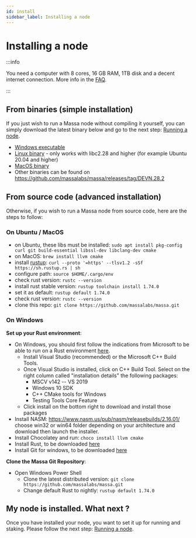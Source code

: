 ```yaml
---
id: install
sidebar_label: Installing a node
---
```


# Installing a node

:::info

You need a computer with 8 cores, 16 GB RAM, 1TB disk and a decent internet connection.
More info in the [FAQ](/docs/node/faq).

:::

## From binaries (simple installation)

If you just wish to run a Massa node without compiling it yourself, you can simply download the latest binary below and
go to the next step: [Running a node](/docs/node/run).

- [Windows executable](https://github.com/massalabs/massa/releases/download/DEVN.28.2/massa_DEVN.28.2_release_windows.zip)
- [Linux binary](https://github.com/massalabs/massa/releases/download/DEVN.28.2/massa_DEVN.28.2_release_linux.tar.gz) - 
only works with libc2.28 and higher (for example Ubuntu 20.04 and higher)
- [MacOS binary](https://github.com/massalabs/massa/releases/download/DEVN.28.2/massa_DEVN.28.2_release_macos_aarch64.tar.gz)
- Other binaries can be found on https://github.com/massalabs/massa/releases/tag/DEVN.28.2

## From source code (advanced installation)

Otherwise, if you wish to run a Massa node from source code, here are the steps to follow:

### On Ubuntu / MacOS

- on Ubuntu, these libs must be installed: ```sudo apt install pkg-config curl git build-essential libssl-dev libclang-dev cmake```
- on MacOS: ```brew install llvm cmake```
- install [rustup](https://www.rust-lang.org/tools/install): ```curl --proto '=https' --tlsv1.2 -sSf https://sh.rustup.rs | sh```
- configure path: ```source $HOME/.cargo/env```
- check rust version: ```rustc --version```
- install rust stable version: ```rustup toolchain install 1.74.0```
- set it as default: ```rustup default 1.74.0```
- check rust version: ```rustc --version```
- clone this repo: ```git clone https://github.com/massalabs/massa.git```

### On Windows

**Set up your Rust environment**:
- On Windows, you should first follow the indications from Microsoft to be able to run on a Rust environment [here](https://docs.microsoft.com/en-gb/windows/dev-environment/rust/setup).
    - Install Visual Studio (recommended) or the Microsoft C++ Build Tools.
    - Once Visual Studio is installed, click on C++ Build Tool. Select on the right column called "installation details" the following packages:
        - MSCV v142 -- VS 2019
        - Windows 10 SDK
        - C++ CMake tools for Windows
        - Testing Tools Core Feature
    - Click install on the bottom right to download and install those packages
- Install NASM: https://www.nasm.us/pub/nasm/releasebuilds/2.16.01/ choose win32 or win64 folder depending on your architecture and download then launch the installer.
- Install Chocolatey and run: ```choco install llvm cmake```
- Install Rust, to be downloaded [here](https://www.rust-lang.org/tools/install)
- Install Git for windows, to be downloaded [here](https://git-scm.com/download/win)

**Clone the Massa Git Repository**:
- Open Windows Power Shell
    - Clone the latest distributed version: ```git clone https://github.com/massalabs/massa.git```
    - Change default Rust to nightly: ```rustup default 1.74.0```


## My node is installed. What next ?

Once you have installed your node, you want to set it up for running and staking.
Please follow the next step: [Running a node](/docs/node/run).
